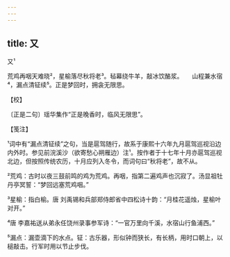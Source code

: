 ```yaml
---
---
---
```

title: 又
---



又¹





荒鸡再咽天难晓²，星榆落尽秋将老³。毡幕绕牛羊，敲冰饮酪浆。　　山程兼水宿⁴，漏点清钲续⁵。正是梦回时，拥衾无限思。





【校】


〔正是二句〕瑶华集作“正是晚香时，临风无限思”。





【笺注】


¹词中有“漏点清钲续”之句，当是扈驾随行，故系于康熙十六年九月扈驾巡视沿边内外时。参见前浣溪沙（欲寄愁心朔雁边）注¹。按作者于十七年十月亦扈驾巡视北边，但按照传统农历，十月应列入冬令，而词句曰“秋将老”，故不从。

²荒鸡：古时以夜三鼓前鸣的鸡为荒鸡。再咽，指第二遍鸡声也沉寂了。汤显祖牡丹亭冥誓：“梦回远塞荒鸡咽。”

³星榆：指白榆。唐 刘禹锡和兵部郑侍郎省中四松诗十韵：“月桂花遥烛，星榆叶对开。”

⁴唐 李嘉祐送从弟永任饶州录事参军诗：“一官万里向千溪，水宿山行鱼浦西。”

⁵漏点：漏壶滴下的水点。钲：古乐器，形似钟而狭长，有长柄，用时口朝上，以槌敲击。行军时用以节止步伐。